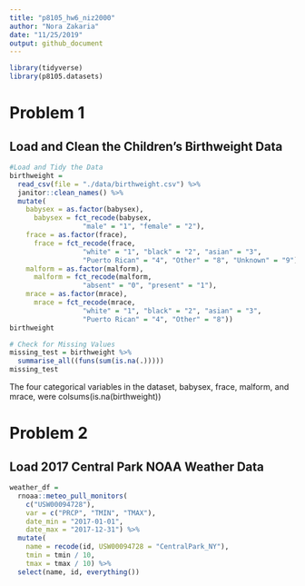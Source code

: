 ```yaml
---
title: "p8105_hw6_niz2000"
author: "Nora Zakaria"
date: "11/25/2019"
output: github_document
---
```


```r
library(tidyverse)
library(p8105.datasets)
```


# Problem 1

## Load and Clean the Children's Birthweight Data
```r
#Load and Tidy the Data
birthweight = 
  read_csv(file = "./data/birthweight.csv") %>%
  janitor::clean_names() %>%
  mutate(
    babysex = as.factor(babysex),
      babysex = fct_recode(babysex,
                  "male" = "1", "female" = "2"),
    frace = as.factor(frace),
      frace = fct_recode(frace,
                  "white" = "1", "black" = "2", "asian" = "3", 
                  "Puerto Rican" = "4", "Other" = "8", "Unknown" = "9"),
    malform = as.factor(malform),
      malform = fct_recode(malform,
                  "absent" = "0", "present" = "1"),             
    mrace = as.factor(mrace),
      mrace = fct_recode(mrace,
                  "white" = "1", "black" = "2", "asian" = "3", 
                  "Puerto Rican" = "4", "Other" = "8"))
birthweight

# Check for Missing Values
missing_test = birthweight %>%
  summarise_all((funs(sum(is.na(.))))) 
missing_test
```
The four categorical variables in the dataset, babysex, frace, malform, and mrace, were 
colsums(is.na(birthweight))

# Problem 2

## Load 2017 Central Park NOAA Weather Data
```r
weather_df = 
  rnoaa::meteo_pull_monitors(
    c("USW00094728"),
    var = c("PRCP", "TMIN", "TMAX"), 
    date_min = "2017-01-01",
    date_max = "2017-12-31") %>%
  mutate(
    name = recode(id, USW00094728 = "CentralPark_NY"),
    tmin = tmin / 10,
    tmax = tmax / 10) %>%
  select(name, id, everything())
```


